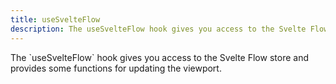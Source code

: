 ```yaml
---
title: useSvelteFlow
description: The useSvelteFlow hook gives you access to the Svelte Flow store and provides some functions for updating the viewport.
---
```



<ExampleLayout>
The `useSvelteFlow` hook gives you access to the Svelte Flow store and provides some functions for updating the viewport.

<CodeViewer codePath="examples/misc/use-svelte-flow" framework="svelte" />

</ExampleLayout>
